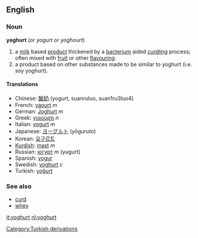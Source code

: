 ==English==
===Noun===
'''yoghurt'''  (or ''yogurt'' or ''yoghourt'')

#a [[milk]] based [[product]] thickened by a [[bacterium]] aided [[curdling]] process; often mixed with [[fruit]] or other [[flavouring]].
#a product based on other substances made to be similar to yoghurt (i.e. soy yoghurt).

====Translations====
*Chinese: [[酸奶]] (yogurt, suanruluo, suan1ru3luo4)
*French: [[yaourt]] ''m''
*German: [[Joghurt]] ''m''
*Greek: [[γιαούρτι]] ''n''
*Italian: [[yogurt]] ''m''
*Japanese: [[ヨーグルト]] (yōguruto)
*Korean: [[요구르트]]
*[[Kurdish]]: [[mast]] ''m''
*Russian: [[югурт]] ''m'' (yugurt)
*Spanish: [[yogur]]
*Swedish: [[yoghurt]] ''c''
*Turkish: [[yoğurt]]

===See also===
*[[curd]]
*[[whey]]
[[Category:Turkish derivations]]

[[it:yoghurt]]
[[nl:yoghurt]]